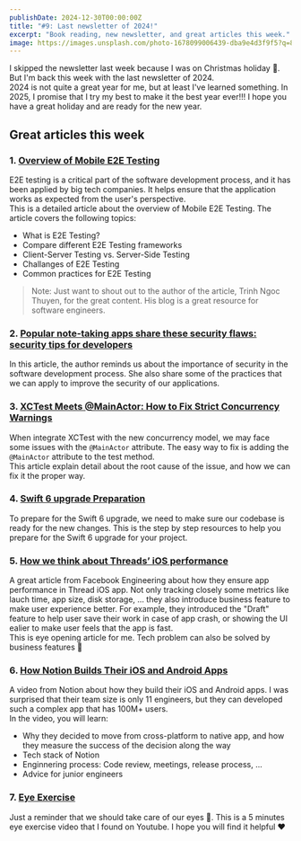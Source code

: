 ```yaml
---
publishDate: 2024-12-30T00:00:00Z
title: "#9: Last newsletter of 2024!"
excerpt: "Book reading, new newsletter, and great articles this week."
image: https://images.unsplash.com/photo-1678099006439-dba9e4d3f9f5?q=80&w=3540&auto=format&fit=crop&ixlib=rb-4.0.3&ixid=M3wxMjA3fDB8MHxwaG90by1wYWdlfHx8fGVufDB8fHx8fA%3D%3D
---
```



I skipped the newsletter last week because I was on Christmas holiday 🎄. But I'm back this week with the last newsletter of 2024.    
2024 is not quite a great year for me, but at least I've learned something. In 2025, I promise that I try my best to make it the best year ever!!!
I hope you have a great holiday and are ready for the new year.

## Great articles this week

### 1. [Overview of Mobile E2E Testing](https://trinhngocthuyen.com/posts/tech/mobile-e2e-overview/?fbclid=IwZXh0bgNhZW0CMTEAAR2__X6OetcKL0jFnOYL4gCLNfBh8aXLIcNUYRBXXzdVyIthjciDKje2EFc_aem_iD5JBIds6-9VMsJhYq-WzA)

E2E testing is a critical part of the software development process, and it has been applied by big tech companies. It helps ensure that the application works as expected from the user's perspective.  
This is a detailed article about the overview of Mobile E2E Testing. The article covers the following topics:

- What is E2E Testing?
- Compare different E2E Testing frameworks
- Client-Server Testing vs. Server-Side Testing
- Challanges of E2E Testing
- Common practices for E2E Testing

> Note: Just want to shout out to the author of the article, Trinh Ngoc Thuyen, for the great content. His blog is a great resource for software engineers.

### 2. [Popular note-taking apps share these security flaws: security tips for developers](https://medium.com/@vixentael/popular-note-taking-apps-share-these-security-flaws-security-tips-for-developers-326180e41329)

In this article, the author reminds us about the importance of security in the software development process. 
She also share some of the practices that we can apply to improve the security of our applications. 

### 3. [XCTest Meets @MainActor: How to Fix Strict Concurrency Warnings](https://qualitycoding.org/xctest-mainactor/)

When integrate XCTest with the new concurrency model, we may face some issues with the `@MainActor` attribute. The easy way to fix is adding the `@MainActor` attribute to the test method.  
This article explain detail about the root cause of the issue, and how we can fix it the proper way.

### 4. [Swift 6 upgrade Preparation](https://medium.com/jamf-engineering/swift-6-upgrade-preparation-0941fbea2db6)

To prepare for the Swift 6 upgrade, we need to make sure our codebase is ready for the new changes. 
This is the step by step resources to help you prepare for the Swift 6 upgrade for your project.

<SubscriptionCard/>

### 5. [How we think about Threads’ iOS performance](https://engineering.fb.com/2024/12/18/ios/how-we-think-about-threads-ios-performance/)

A great article from Facebook Engineering about how they ensure app performance in Thread iOS app. Not only tracking closely some metrics like lauch time, app size, disk storage, ... they also introduce business feature to make user experience better.
For example, they introduced the "Draft" feature to help user save their work in case of app crash, or showing the UI ealier to make user feels that the app is fast.    
This is eye opening article for me. Tech problem can also be solved by business features 🤩

### 6. [How Notion Builds Their iOS and Android Apps](https://www.youtube.com/watch?v=Ga7xKYQ41XU&t=2s)

A video from Notion about how they build their iOS and Android apps. I was surprised that their team size is only 11 engineers, but they can developed such a complex app that has 100M+ users.    
In the video, you will learn:

- Why they decided to move from cross-platform to native app, and how they measure the success of the decision along the way
- Tech stack of Notion
- Enginnering process: Code review, meetings, release process, ...
- Advice for junior engineers

### 7. [Eye Exercise](https://www.youtube.com/watch?v=Djl07vKvP-I)

Just a reminder that we should take care of our eyes 👀.
This is a 5 minutes eye exercise video that I found on Youtube. I hope you will find it helpful ❤️